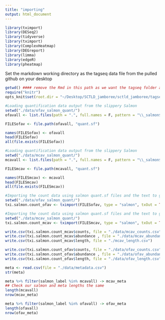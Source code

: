 ```yaml
---
title: "importing"
output: html_document
---
```


```r
library(tximport)
library(DESeq2)
library(tidyverse)
library(tximport)
library(ComplexHeatmap)
library(DEGreport)
library(limma)
library(edgeR)
library(pheatmap)
```

Set the markdown working directory as the tagseq data file from the pulled github on your desktop

```r
getwd() #### remove the Rmd in this path as we want the tagseq folder as the root directory, see below
require("knitr")
opts_knit$set(root.dir = "~/Desktop/SCTLD_jamboree/sctld_jamboree/tagseq/")
```

```r
#Loading quantification data output from the slippery Salmon
setwd("./data/ofav_salmon_quant/")
ofavall <- list.files(path = ".", full.names = F, pattern = "\\_salmon$")

FILESofav <- file.path(ofavall, "quant.sf")

names(FILESofav) <- ofavall
head(FILESofav)
all(file.exists(FILESofav))
```

```r
#Loading quantification data output from the slippery Salmon
setwd("./data/mcav_salmon_quant/")
mcavall <- list.files(path = ".", full.names = F, pattern = "\\_salmon$")

FILESmcav <- file.path(mcavall, "quant.sf")

names(FILESmcav) <- mcavall
head(FILESmcav)
all(file.exists(FILESmcav))
```

```r
#Importing the count data using salmon quant.sf files and the text to gene file
setwd("./data/ofav_salmon_quant/")
txi.salmon.count_ofav <- tximport(FILESofav, type = "salmon", txOut = TRUE )
```

```r
#Importing the count data using salmon quant.sf files and the text to gene file
setwd("./data/mcav_salmon_quant/")
txi.salmon.count_mcav <- tximport(FILESmcav, type = "salmon", txOut = TRUE )
```

```r
write.csv(txi.salmon.count_mcav$counts, file = "./data/mcav_counts.csv")
write.csv(txi.salmon.count_mcav$abundance , file = "./data/mcav_abundance.csv")
write.csv(txi.salmon.count_mcav$length, file = "./mcav_length.csv")
```


```r
write.csv(txi.salmon.count_ofav$counts, file = "./data/ofav_counts.csv")
write.csv(txi.salmon.count_ofav$abundance , file = "./data/ofav_abundance.csv")
write.csv(txi.salmon.count_ofav$length, file = "./data/ofav_length.csv")
```

```r
meta <- read.csv(file = "./data/metadata.csv")
str(meta)
```


```r
meta %>% filter(salmon_label %in% mcavall) -> mcav_meta
## Check our salmon and meta lengths the same
length(mcavall)
nrow(mcav_meta)
```

```r
meta %>% filter(salmon_label %in% ofavall) -> ofav_meta
length(ofavall)
nrow(ofav_meta)
```
